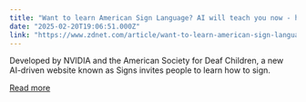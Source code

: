 ```yaml
---
title: "Want to learn American Sign Language? AI will teach you now - here's how"
date: "2025-02-20T19:06:51.000Z"
link: "https://www.zdnet.com/article/want-to-learn-american-sign-language-ai-will-teach-you-now-heres-how/"
---
```


Developed by NVIDIA and the American Society for Deaf Children, a new AI-driven website known as Signs invites people to learn how to sign.

[Read more](https://www.zdnet.com/article/want-to-learn-american-sign-language-ai-will-teach-you-now-heres-how/)
